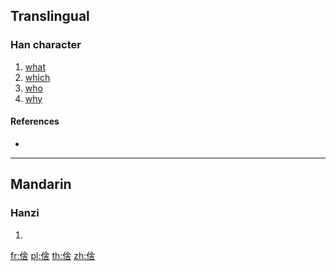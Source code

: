 ==Translingual==

===Han character===
{{Han char|rn=9|rad=人|as=08|sn=10|four=|canj=OOMR,XOOMR|ids=⿰亻舍}}

# [[what]]
# [[which]]
# [[who]]
# [[why]]

====References====
* {{Han ref|kx=0109.171|hdz=10180.050|uh=503D|ud=20541}}

----

==Mandarin==

===Hanzi===
{{cmn-hanzi|pin=[[shà]] ([[sha4]])|wg=sha<sup>4</sup>}}

# {{defn|lang=cmn|sort=人08}}

[[fr:倽]]
[[pl:倽]]
[[th:倽]]
[[zh:倽]]